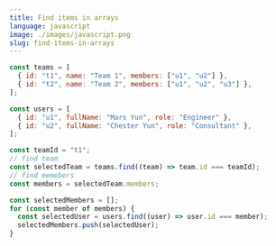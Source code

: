 ```yaml
---
title: Find items in arrays
language: javascript
image: ./images/javascript.png
slug: find-items-in-arrays
---
```


```js
const teams = [
  { id: "t1", name: "Team 1", members: ["u1", "u2"] },
  { id: "t2", name: "Team 2", members: ["u1", "u2", "u3"] },
];

const users = [
  { id: "u1", fullName: "Mars Yun", role: "Engineer" },
  { id: "u2", fullName: "Chester Yun", role: "Consultant" },
];

const teamId = "t1";
// find team
const selectedTeam = teams.find((team) => team.id === teamId);
// find memebers
const members = selectedTeam.members;

const selectedMembers = [];
for (const member of members) {
  const selectedUser = users.find((user) => user.id === member);
  selectedMembers.push(selectedUser);
}
```
